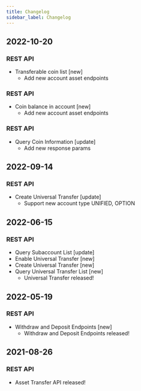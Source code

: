 ```yaml
---
title: Changelog
sidebar_label: Changelog
---
```


## 2022-10-20
### REST API
- Transferable coin list [new]
    - Add new account asset endpoints

### REST API
- Coin balance in account [new]
    - Add new account asset endpoints

### REST API
- Query Coin Information [update]
    - Add new response params

## 2022-09-14
### REST API
- Create Universal Transfer [update]
    - Support new account type UNIFIED, OPTION

## 2022-06-15
### REST API
- Query Subaccount List [update]
- Enable Universal Transfer [new]
- Create Universal Transfer [new]
- Query Universal Transfer List [new]
    - Universal Transfer released!

## 2022-05-19
### REST API
- Withdraw and Deposit Endpoints [new]
    - Withdraw and Deposit Endpoints released!

## 2021-08-26
### REST API
- Asset Transfer API released!


